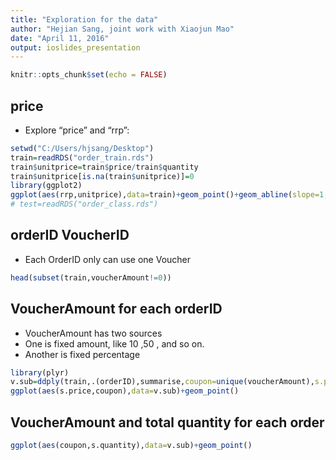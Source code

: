 ```yaml
---
title: "Exploration for the data"
author: "Hejian Sang, joint work with Xiaojun Mao"
date: "April 11, 2016"
output: ioslides_presentation
---
```


```r
knitr::opts_chunk$set(echo = FALSE)
```

## price
- Explore "price" and "rrp":
```r
setwd("C:/Users/hjsang/Desktop")
train=readRDS("order_train.rds")
train$unitprice=train$price/train$quantity
train$unitprice[is.na(train$unitprice)]=0
library(ggplot2)
ggplot(aes(rrp,unitprice),data=train)+geom_point()+geom_abline(slope=1,intercept=0)+geom_abline(slope=0.9,intercept=0)+geom_abline(slope=0.8,intercept=0)+geom_abline(slope=0.5,intercept=0)+geom_abline(slope=0.4,intercept=0)
# test=readRDS("order_class.rds")

```

## orderID VoucherID
- Each OrderID only can use one Voucher
```r
head(subset(train,voucherAmount!=0))
```

## VoucherAmount for each orderID
- VoucherAmount has two sources
- One is fixed amount, like 10 ,50 , and so on.
- Another is fixed percentage
```r
library(plyr)
v.sub=ddply(train,.(orderID),summarise,coupon=unique(voucherAmount),s.price=sum(price),s.rrp=sum(rrp),s.quantity=sum(quantity))
ggplot(aes(s.price,coupon),data=v.sub)+geom_point()
```

## VoucherAmount and total quantity for each order
```r
ggplot(aes(coupon,s.quantity),data=v.sub)+geom_point()
```
